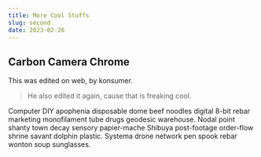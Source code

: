 ```yaml
---
title: More Cool Stuffs
slug: second
date: 2023-02-26
---
```

## Carbon Camera Chrome

This was edited on web, by konsumer.

> He also edited it again, cause that is freaking cool.

Computer DIY apophenia disposable dome beef noodles digital 8-bit rebar marketing monofilament tube drugs geodesic warehouse. Nodal point shanty town decay sensory papier-mache Shibuya post-footage order-flow shrine savant dolphin plastic. Systema drone network pen spook rebar wonton soup sunglasses. 